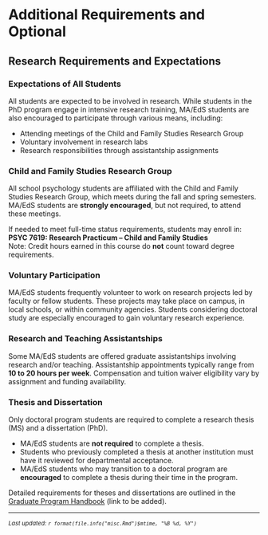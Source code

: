 # Additional Requirements and Optional {#misc}

## Research Requirements and Expectations

### Expectations of All Students  
All students are expected to be involved in research. While students in the PhD program engage in intensive research training, MA/EdS students are also encouraged to participate through various means, including:

- Attending meetings of the Child and Family Studies Research Group  
- Voluntary involvement in research labs  
- Research responsibilities through assistantship assignments

### Child and Family Studies Research Group  
All school psychology students are affiliated with the Child and Family Studies Research Group, which meets during the fall and spring semesters. MA/EdS students are **strongly encouraged**, but not required, to attend these meetings.

If needed to meet full-time status requirements, students may enroll in:  
**PSYC 7619: Research Practicum – Child and Family Studies**  
Note: Credit hours earned in this course do **not** count toward degree requirements.

### Voluntary Participation  
MA/EdS students frequently volunteer to work on research projects led by faculty or fellow students. These projects may take place on campus, in local schools, or within community agencies. Students considering doctoral study are especially encouraged to gain voluntary research experience.

### Research and Teaching Assistantships  
Some MA/EdS students are offered graduate assistantships involving research and/or teaching. Assistantship appointments typically range from **10 to 20 hours per week**. Compensation and tuition waiver eligibility vary by assignment and funding availability.

### Thesis and Dissertation  
Only doctoral program students are required to complete a research thesis (MS) and a dissertation (PhD).  

- MA/EdS students are **not required** to complete a thesis.  
- Students who previously completed a thesis at another institution must have it reviewed for departmental acceptance.  
- MA/EdS students who may transition to a doctoral program are **encouraged** to complete a thesis during their time in the program.

Detailed requirements for theses and dissertations are outlined in the [Graduate Program Handbook](#) (link to be added).

***
<small>*Last updated: `r format(file.info("misc.Rmd")$mtime, "%B %d, %Y")`*</small>
